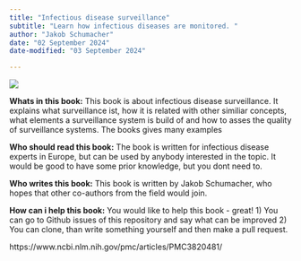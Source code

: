 ```yaml
---
title: "Infectious disease surveillance"
subtitle: "Learn how infectious diseases are monitored. "
author: "Jakob Schumacher"
date: "02 September 2024"
date-modified: "03 September 2024"

---
```



![](img/epicurve.png)


__Whats in this book:__ This book is about infectious disease surveillance. It explains what surveillance ist, how it is related with other similiar concepts, what elements a surveillance system is build of and how to asses the quality of surveillance systems. The books gives many examples

__Who should read this book:__ The book is written for infectious disease experts in Europe, but can be used by anybody interested in the topic. It would be good to have some prior knowledge, but you dont need to. 

__Who writes this book:__ This book is written by Jakob Schumacher, who hopes that other co-authors from the field would join.

__How can i help this book:__ You would like to help this book - great! 1) You can go to Github issues of this repository and say what can be improved 2) You can clone, than write something yourself and then make a pull request.


https://www.ncbi.nlm.nih.gov/pmc/articles/PMC3820481/ 
